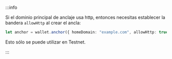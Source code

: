 
:::info

Si el dominio principal de anclaje usa http, entonces necesitas establecer la bandera `allowHttp` al crear el ancla:

<CodeExample>

```typescript
let anchor = wallet.anchor({ homeDomain: "example.com", allowHttp: true });
```

</CodeExample>

Esto sólo se puede utilizar en Testnet.

:::
